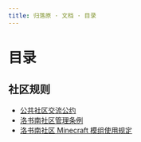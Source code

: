 ```yaml
---
title: 归落原 · 文档 · 目录
---
```


# 目录

## 社区规则

- [公共社区交流公约](rules/community_chat_convention)
- [洛书南社区管理条例](rules/losenone_community_management_regulations)
- [洛书南社区 Minecraft 模组使用规定](rules/allowed_modifications)